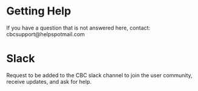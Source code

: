 # Getting Help 
If you have a question that is not answered here, contact: cbcsupport@helpspotmail.com

# Slack
Request to be added to the CBC slack channel to join the user community, receive updates, and ask for help.